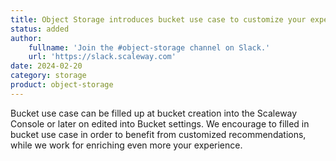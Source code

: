 ```yaml
---
title: Object Storage introduces bucket use case to customize your experience
status: added
author:
    fullname: 'Join the #object-storage channel on Slack.'
    url: 'https://slack.scaleway.com'
date: 2024-02-20
category: storage
product: object-storage
---
```


Bucket use case can be filled up at bucket creation into the Scaleway Console or later on edited into Bucket settings. We encourage to filled in bucket use case in order to benefit from customized recommendations, while we work for enriching even more your experience.

